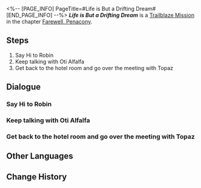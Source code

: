 <%-- [PAGE_INFO]
PageTitle=#Life is But a Drifting Dream#
[END_PAGE_INFO] --%>
{{Stub|Dialogue.}}
{{Mission Infobox
|id            = 1034105
|title         = 
|image         = Mission Life is But a Drifting Dream.png{{subst:void|<!--$UPLOAD:<<SpriteOutput/Chronicle/1034105.png>-<Mission Life is But a Drifting Dream.png>-<Fate's Atlas Images>>-->}}
|type          = Trailblaze
|event_name    = 
|chapter       = Farewell, Penacony
|requirements  = [[Trailblaze Mission]] ''[[Rivers Run Without Return]]'' completed
|summary       = As the IPC's representatives and the Family begin the second half of the negotiations, Jade delivers an unexpected injection of "venom" to stop Old Oti's plan of going public.<br />In Jade's plans, the Express plays the role of "sweet dew": Upon obtaining 30% of Penacony Conglomerate's stock, the IPC transfers 5% to the Express, and covertly makes the Express Crew bear the responsibility of being the Planet of Festivities's brand ambassadors, thus achieving multiple ends at once.
|characters    = Trailblazer
|startLocation = [[Penacony]] - [[(The Radiant Feldspar/The Trailblaze's Stern/The Tatalov/The Soaring Clock Hand)]]
|world         = Penacony
|area          = (The Radiant Feldspar/The Trailblaze's Stern/The Tatalov/The Soaring Clock Hand)
|prev          = Rivers Run Without Return
|next          = Soldier's Pay
|rewards       = Trailblaze EXP*100; Stellar Jade*10; Traveler's Guide*2; Refined Aether*2; Clock Credits*50; Credit*20,000
}}
'''''Life is But a Drifting Dream''''' is a [[Trailblaze Mission]] in the chapter [[Farewell, Penacony]].

==Steps==
# Say Hi to Robin
# Keep talking with Oti Alfalfa
# Get back to the hotel room and go over the meeting with Topaz

<!--
==Gameplay Notes==

--><!--
==Trial Character==

-->
==Dialogue==
{{Stub Dialogue}}
{{Dialogue End}}

===Say Hi to Robin===
{{Mission Description|type=trailblaze|location=(The Radiant Feldspar/The Trailblaze's Stern/The Tatalov/The Soaring Clock Hand)|update|The meeting with Oti Alfalfa surprised Topaz and Jade. They didn't expect him to be preparing for the public listing of Penacony Conglomerate.<br />They have to go straight for Old Oti's sore spots during the second half of negotiations to guarantee the IPC's entry into Penacony goes off without a hitch.<br />Jade discovers Robin has also boarded the Radiant Feldspar, and plans to go up and greet this cosmic superstar.}}
{{Dialogue Start}}
:{{tx}}
{{Dialogue End}}

===Keep talking with Oti Alfalfa===
{{Mission Description|type=trailblaze|location=(The Radiant Feldspar/The Trailblaze's Stern/The Tatalov/The Soaring Clock Hand)|update|The meeting with Oti Alfalfa surprised Topaz and Jade. They didn't expect him to be preparing for the public listing of Penacony Conglomerate.<br />They have to go straight for Old Oti's sore spots during the second half of negotiations to guarantee the IPC's entry into Penacony goes off without a hitch.<br />The second half of the meeting is about to begin. Jade is ready to hold nothing back as she launches her counterattack.}}
{{Dialogue Start}}
:{{tx}}
{{Dialogue End}}

===Get back to the hotel room and go over the meeting with Topaz===
{{Mission Description|type=trailblaze|location=(The Radiant Feldspar/The Trailblaze's Stern/The Tatalov/The Soaring Clock Hand)|update|With a little carrot and a little stick, Old Oti has to submit to Jade's conditions.<br />Jade already knew the secrets of Penacony, and the introduction of the Astral Express into the negotiations is an extra insurance for the outcome.<br />Now that the major issues have been discussed, Jade and Topaz have their own ideas about how to best enjoy their time aboard the Radiant Feldspar.}}
{{Dialogue Start}}
:{{tx}}
{{Dialogue End}}

==Other Languages==
{{Other Languages
|en   = Life is But a Drifting Dream
|zhs  = 浮生若梦
|zht  = 浮生若夢
|ja   = 浮生若夢
|ko   = 우리집의 낙원
|es   = La vida es sueño
|fr   = La vie est comme un rêve
|ru   = Жизнь проплывает будто сон
|th   = ชีวิตล่องลอยดุจฝัน
|vi   = Phù Du Như Mộng
|de   = Das Leben fliegt vorüber wie ein Traum
|id   = Hidup Bagaikan Mimpi
|pt   = A Vida é um Sonho Flutuante
}}

==Change History==
{{Change History|2.3}}
